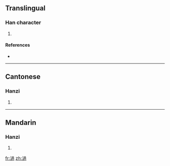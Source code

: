 ==Translingual==

===Han character===
{{Han char|rn=85|rad=水|as=13|sn=16|four=3713<sub>2</sub>|canj=水卜月月 (EYBB), X水卜月月 (XEYBB)}}

# {{defn|Han|sort=水13}}

====References====
* {{Han ref|kx=0654.220|dkj=18443|dj=1065.010|hdz=31724.070|uh=6FC4|ud=28612|bh=E9F1|bd=59889}}

----

==Cantonese==

===Hanzi===
{{yue-hanzi|jyut=|y=go}}

# {{defn|Cantonese|sort=水13}}

----

==Mandarin==

===Hanzi===
{{cmn-hanzi|pin=[[guō]] ([[guo1]])|wg=kuo<sup>1</sup>}}

# {{defn|Mandarin|sort=水13}}

[[fr:濄]]
[[zh:濄]]